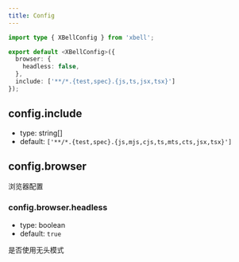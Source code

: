 ```yaml
---
title: Config
---
```



```typescript title="xbell.config.ts"
import type { XBellConfig } from 'xbell';

export default <XBellConfig>({
  browser: {
    headless: false,
  },
  include: ['**/*.{test,spec}.{js,ts,jsx,tsx}']
});
```

## config.include
- type: <type>string[]</type>
- default: `['**/*.{test,spec}.{js,mjs,cjs,ts,mts,cts,jsx,tsx}']`

## config.browser
浏览器配置

### config.browser.headless
- type: <type>boolean</type>
- default: `true`

是否使用无头模式
